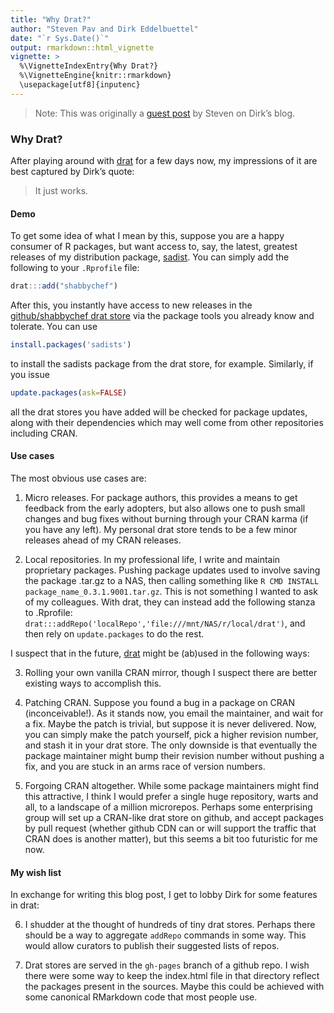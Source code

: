```yaml
---
title: "Why Drat?"
author: "Steven Pav and Dirk Eddelbuettel"
date: "`r Sys.Date()`"
output: rmarkdown::html_vignette
vignette: >
  %\VignetteIndexEntry{Why Drat?}
  %\VignetteEngine{knitr::rmarkdown}
  \usepackage[utf8]{inputenc}
---
```


> Note: This was originally a 
> [guest post](http://dirk.eddelbuettel.com/blog/2015/03/13#drat_guest_post_why_drat)
> by Steven on Dirk's blog.

### Why Drat?

After playing around with [drat](http://dirk.eddelbuettel.com/code/drat.html) for a few
days now, my impressions of it are best captured by Dirk's quote:

> It just works.

#### Demo

To get some idea of what I mean by this, suppose you are a happy consumer of
R packages, but want access to, say, the latest, greatest releases of my distribution 
package, [sadist](https://github.com/shabbychef/sadists). 
You can simply add the following to your `.Rprofile` file:

```r
drat:::add("shabbychef")
```

After this, you instantly have access to new releases in the [github/shabbychef drat store](https://github.com/shabbychef/drat/tree/gh-pages) via the
package tools you already know and tolerate. You can use

```r
install.packages('sadists')
```

to install the sadists package from the drat store, for example. 
Similarly, if you issue

```r
update.packages(ask=FALSE)
```

all the drat stores you have added will be checked for package updates, along 
with their dependencies which may well come from other repositories including CRAN.

#### Use cases

The most obvious use cases are:

1. Micro releases. For package authors, this provides a means to get feedback 
from the early adopters, but also allows one to
push small changes and bug fixes without burning through your CRAN karma (if you have any left).
My personal drat store tends to be a few minor releases ahead of my CRAN releases.

2. Local repositories. In my professional life, I write and maintain proprietary packages.
Pushing package updates used to involve saving the package .tar.gz to a NAS, then calling
something like ```R CMD INSTALL package_name_0.3.1.9001.tar.gz```. This is not something I wanted
to ask of my colleagues. With drat, they can instead add the following stanza to .Rprofile:
```drat:::addRepo('localRepo','file:///mnt/NAS/r/local/drat')```, and then rely on ```update.packages```
to do the rest.

I suspect that in the future, [drat](http://dirk.eddelbuettel.com/code/drat.html) might be (ab)used in the following ways:

3. Rolling your own vanilla CRAN mirror, though I suspect there are better existing
ways to accomplish this.

4. Patching CRAN. Suppose you found a bug in a package on CRAN (inconceivable!). As it stands
now, you email the maintainer, and wait for a fix. Maybe the patch is trivial, but suppose it is 
never delivered. Now, you can simply make the patch yourself, pick a higher revision number, and stash
it in your drat store. The only downside is that eventually the package maintainer might 
bump their revision number without pushing a fix, and you are stuck in an arms race of version
numbers.

5. Forgoing CRAN altogether. While some package maintainers might find this attractive, I think I would
prefer a single huge repository, warts and all, to a landscape of a million microrepos. Perhaps some 
enterprising group will set up a CRAN-like drat store on github, and accept packages by pull request 
(whether github CDN can or will support the traffic that CRAN does is another matter), but this seems
a bit too futuristic for me now.

#### My wish list

In exchange for writing this blog post, I get to lobby Dirk for some features in drat:

6. I shudder at the thought of hundreds of tiny drat stores. Perhaps there should be a way to aggregate ```addRepo```
commands in some way. This would allow curators to publish their suggested lists of repos.

7. Drat stores are served in the ```gh-pages``` branch of a github repo. I wish there were some way to keep the 
index.html file in that directory reflect the packages present in the sources. Maybe this could be achieved with 
some canonical RMarkdown code that most people use.


